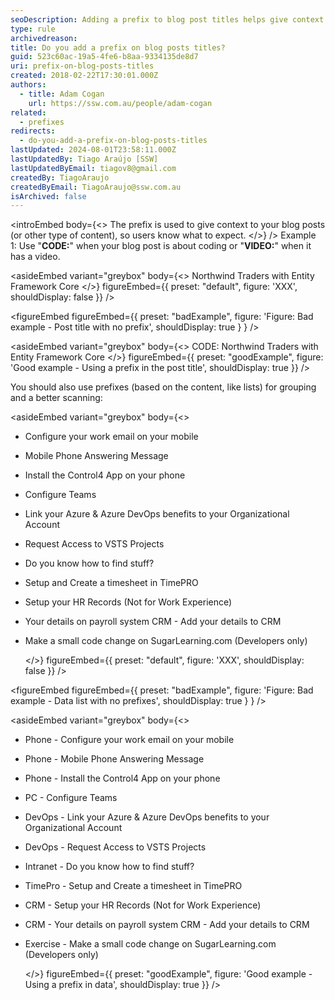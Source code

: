```yaml
---
seoDescription: Adding a prefix to blog post titles helps give context and clarity to users about what they can expect from the content.
type: rule
archivedreason:
title: Do you add a prefix on blog posts titles?
guid: 523c60ac-19a5-4fe6-b8aa-9334135de8d7
uri: prefix-on-blog-posts-titles
created: 2018-02-22T17:30:01.000Z
authors:
  - title: Adam Cogan
    url: https://ssw.com.au/people/adam-cogan
related:
  - prefixes
redirects:
  - do-you-add-a-prefix-on-blog-posts-titles
lastUpdated: 2024-08-01T23:58:11.000Z
lastUpdatedBy: Tiago Araújo [SSW]
lastUpdatedByEmail: tiagov8@gmail.com
createdBy: TiagoAraujo
createdByEmail: TiagoAraujo@ssw.com.au
isArchived: false
---
```


<introEmbed
  body={<>
The prefix is used to give context to your blog posts (or other type of content), so users know what to expect.
  </>}
/>
Example 1: Use "**CODE:**" when your blog post is about coding or "**VIDEO:**" when it has a video.

<asideEmbed
  variant="greybox"
  body={<>
    Northwind Traders with Entity Framework Core
  </>}
  figureEmbed={{
    preset: "default",
    figure: 'XXX',
    shouldDisplay: false
  }}
/>

<figureEmbed figureEmbed={{
  preset: "badExample",
  figure: 'Figure: Bad example - Post title with no prefix',
  shouldDisplay: true
} } />


<asideEmbed
  variant="greybox"
  body={<>
    CODE: Northwind Traders with Entity Framework Core
  </>}
  figureEmbed={{
    preset: "goodExample",
    figure: 'Good example - Using a prefix in the post title',
    shouldDisplay: true
  }}
/>

You should also use prefixes (based on the content, like lists) for grouping and a better scanning:

<asideEmbed
  variant="greybox"
  body={<>
    
* Configure your work email on your mobile
* Mobile Phone Answering Message
* Install the Control4 App on your phone
* Configure Teams
* Link your Azure & Azure DevOps benefits to your Organizational Account
* Request Access to VSTS Projects
* Do you know how to find stuff?
* Setup and Create a timesheet in TimePRO
* Setup your HR Records (Not for Work Experience)
* Your details on payroll system CRM - Add your details to CRM
* Make a small code change on SugarLearning.com (Developers only)

  </>}
  figureEmbed={{
    preset: "default",
    figure: 'XXX',
    shouldDisplay: false
  }}
/>

<figureEmbed figureEmbed={{
  preset: "badExample",
  figure: 'Figure: Bad example - Data list with no prefixes',
  shouldDisplay: true
} } />


<asideEmbed
  variant="greybox"
  body={<>
    
* Phone - Configure your work email on your mobile
* Phone - Mobile Phone Answering Message
* Phone - Install the Control4 App on your phone
* PC - Configure Teams
* DevOps - Link your Azure & Azure DevOps benefits to your Organizational Account
* DevOps - Request Access to VSTS Projects
* Intranet - Do you know how to find stuff?
* TimePro - Setup and Create a timesheet in TimePRO
* CRM - Setup your HR Records (Not for Work Experience)
* CRM - Your details on payroll system CRM - Add your details to CRM
* Exercise - Make a small code change on SugarLearning.com (Developers only)

  </>}
  figureEmbed={{
    preset: "goodExample",
    figure: 'Good example - Using a prefix in data',
    shouldDisplay: true
  }}
/>
